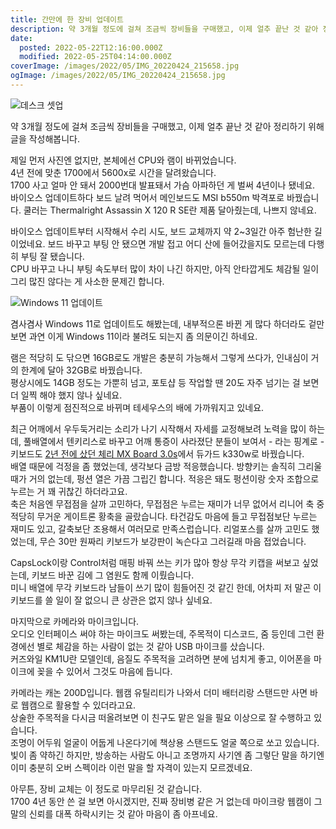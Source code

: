 ```yaml
---
title: 간만에 한 장비 업데이트
description: 약 3개월 정도에 걸쳐 조금씩 장비들을 구매했고, 이제 얼추 끝난 것 같아 정리하기 위해 글을 작성해봅니다. 제일 먼저 사진엔 없지만, 본체에선 CPU와 램이 바뀌었습니다.4년 전에 맞춘 1700에서 5600x로 시간을 달려왔습니다.1700 사고 얼마 안 돼서 2000번대 발표돼서 가슴 아파하던 게 벌써 4년이나 됐네요.바이오스 업데이트하다 보드 날려 먹어서 메인보드도 MSI b550m 박격포로 바꿨습니다. 쿨러는 Thermalright Assassin X
date:
  posted: 2022-05-22T12:16:00.000Z
  modified: 2022-05-25T04:14:00.000Z
coverImage: /images/2022/05/IMG_20220424_215658.jpg
ogImage: /images/2022/05/IMG_20220424_215658.jpg
---
```


![데스크 셋업](/images/2022/05/IMG_20220424_215658.jpg)

약 3개월 정도에 걸쳐 조금씩 장비들을 구매했고, 이제 얼추 끝난 것 같아 정리하기 위해 글을 작성해봅니다.

제일 먼저 사진엔 없지만, 본체에선 CPU와 램이 바뀌었습니다.  
4년 전에 맞춘 1700에서 5600x로 시간을 달려왔습니다.  
1700 사고 얼마 안 돼서 2000번대 발표돼서 가슴 아파하던 게 벌써 4년이나 됐네요.  
바이오스 업데이트하다 보드 날려 먹어서 메인보드도 MSI b550m 박격포로 바꿨습니다. 쿨러는 Thermalright Assassin X 120 R SE란 제품 달아줬는데, 나쁘지 않네요.

바이오스 업데이트부터 시작해서 수리 시도, 보드 교체까지 약 2\~3일간 아주 험난한 길이었네요. 보드 바꾸고 부팅 안 됐으면 개발 접고 어디 산에 들어갔을지도 모르는데 다행히 부팅 잘 됐습니다.  
CPU 바꾸고 나니 부팅 속도부터 많이 차이 나긴 하지만, 아직 안타깝게도 체감될 일이 그리 많진 않다는 게 사소한 문제긴 합니다.

![Windows 11 업데이트](/images/2022/05/Screenshot-2022-05-22-212549.png)

겸사겸사 Windows 11로 업데이트도 해봤는데, 내부적으론 바뀐 게 많다 하더라도 겉만 보면 과연 이게 Windows 11이라 불려도 되는지 좀 의문이긴 하네요.

램은 적당히 도 닦으면 16GB로도 개발은 충분히 가능해서 그렇게 쓰다가, 인내심이 거의 한계에 달아 32GB로 바꿨습니다.  
평상시에도 14GB 정도는 가뿐히 넘고, 포토샵 등 작업할 땐 20도 자주 넘기는 걸 보면 더 일찍 해야 했지 않나 싶네요.  
부품이 이렇게 점진적으로 바뀌며 테세우스의 배에 가까워지고 있네요.

최근 어깨에서 우두둑거리는 소리가 나기 시작해서 자세를 교정해보려 노력을 많이 하는데, 풀배열에서 텐키리스로 바꾸고 어깨 통증이 사라졌단 분들이 보여서 - 라는 핑계로 - 키보드도 [2년 전에 샀던 체리 MX Board 3.0s](/chat/%ec%b2%b4%eb%a6%ac-mx-board-3-0s-%ea%b5%ac%eb%a7%a4)에서 듀가드 k330w로 바꿨습니다.  
배열 때문에 걱정을 좀 했었는데, 생각보다 금방 적응했습니다. 방향키는 솔직히 그리울 때가 거의 없는데, 펑션 열은 가끔 그립긴 합니다. 적응은 돼도 펑션이랑 숫자 조합으로 누르는 거 꽤 귀찮긴 하더라고요.  
축은 처음엔 무접점을 살까 고민하다, 무접점은 누르는 재미가 너무 없어서 리니어 축 중 적당히 무거운 게이트론 황축을 골랐습니다. 타건감도 마음에 들고 무접점보단 누르는 재미도 있고, 갈축보단 조용해서 여러모로 만족스럽습니다. 리얼포스를 살까 고민도 했었는데, 무슨 30만 원짜리 키보드가 보강판이 녹슨다고 그러길래 마음 접었습니다.

CapsLock이랑 Control처럼 매핑 바꿔 쓰는 키가 많아 항상 무각 키캡을 써보고 싶었는데, 키보드 바꾼 김에 그 염원도 함께 이뤘습니다.  
미니 배열에 무각 키보드라 남들이 쓰기 많이 힘들어진 것 같긴 한데, 어차피 저 말곤 이 키보드를 쓸 일이 잘 없으니 큰 상관은 없지 않나 싶네요.

마지막으로 카메라와 마이크입니다.  
오디오 인터페이스 써야 하는 마이크도 써봤는데, 주목적이 디스코드, 줌 등인데 그런 환경에선 별로 체감을 하는 사람이 없는 것 같아 USB 마이크를 샀습니다.  
커즈와일 KM1U란 모델인데, 음질도 주목적을 고려하면 분에 넘치게 좋고, 이어폰을 마이크에 꽂을 수 있어서 그것도 마음에 듭니다.

카메라는 캐논 200D입니다. 웹캠 유틸리티가 나와서 더미 배터리랑 스탠드만 사면 바로 웹캠으로 활용할 수 있더라고요.  
상술한 주목적을 다시금 떠올려보면 이 친구도 맡은 일을 필요 이상으로 잘 수행하고 있습니다.  
조명이 어두워 얼굴이 어둡게 나온다기에 책상용 스탠드도 얼굴 쪽으로 쏘고 있습니다. 빛이 좀 약하긴 하지만, 방송하는 사람도 아니고 조명까지 사기엔 좀 그렇단 말을 하기엔 이미 충분히 오버 스펙이라 이런 말을 할 자격이 있는지 모르겠네요.

아무튼, 장비 교체는 이 정도로 마무리된 것 같습니다.  
1700 4년 동안 쓴 걸 보면 아시겠지만, 진짜 장비병 같은 거 없는데 마이크랑 웹캠이 그 말의 신뢰를 대폭 하락시키는 것 같아 마음이 좀 아프네요.